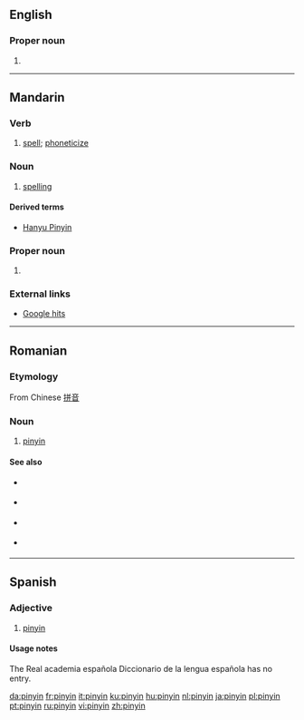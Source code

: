 {{also|Pinyin}}
==English==

===Proper noun===
{{en-proper noun|-}}

# {{alternative spelling of|Pinyin}}

----

==Mandarin==

===Verb===
{{cmn-verb|p|pin=pin1yin1|pint=pin1yin1|tas=拼音}}

# [[spell]]; [[phoneticize]]

===Noun===
{{cmn-noun|p|pin=pin1yin1|pint=pin1yin1|tas=拼音}}

# [[spelling]]

====Derived terms====
* [[Hanyu Pinyin]]

===Proper noun===
{{cmn-proper noun|p|pin=pin1yin1|pint=pin1yin1|tas=拼音}}

# {{alternative spelling of|lang=cmn|Pinyin#Mandarin|Pinyin}}

===External links===
* [http://www.google.com/search?q=%22pinyin%22&rls=com.microsoft:en-gb:IE-SearchBox&ie=UTF-8&oe=UTF-8&sourceid=ie7&rlz=1I7GPTB Google hits]

----

==Romanian==

===Etymology===
From Chinese [[拼音]]

===Noun===
{{ro-noun|n}}

# [[#English|pinyin]]

====See also====
{{top2}}
* {{l|ro|plat}} {{qualifier|1st tone}}
* {{l|ro|crescând}} {{qualifier|2nd tone}}
{{mid2}}
* {{l|ro|scăzând-crescând}} {{qualifier|3rd tone}}
* {{l|ro|scăzând}} {{qualifier| 4th tone}}
{{bottom}}

----

==Spanish==
{{rfc|adjective in noun? not in RAE to check. to me it would be a noun with no plural form}}
===Adjective===
{{es-adj|pl=pinyines}}

# [[#English|pinyin]]

====Usage notes====
The Real academia española Diccionario de la lengua española has no entry.

[[da:pinyin]]
[[fr:pinyin]]
[[it:pinyin]]
[[ku:pinyin]]
[[hu:pinyin]]
[[nl:pinyin]]
[[ja:pinyin]]
[[pl:pinyin]]
[[pt:pinyin]]
[[ru:pinyin]]
[[vi:pinyin]]
[[zh:pinyin]]